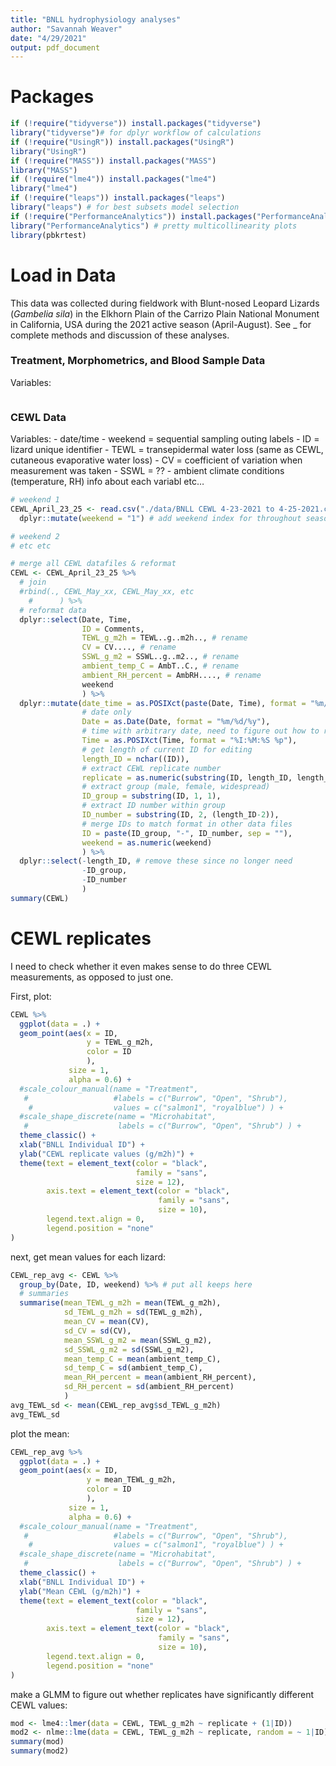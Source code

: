 ```yaml
---
title: "BNLL hydrophysiology analyses"
author: "Savannah Weaver"
date: "4/29/2021"
output: pdf_document
---
```



# Packages

```r
if (!require("tidyverse")) install.packages("tidyverse") 
library("tidyverse")# for dplyr workflow of calculations
if (!require("UsingR")) install.packages("UsingR") 
library("UsingR")
if (!require("MASS")) install.packages("MASS") 
library("MASS")
if (!require("lme4")) install.packages("lme4") 
library("lme4")
if (!require("leaps")) install.packages("leaps") 
library("leaps") # for best subsets model selection
if (!require("PerformanceAnalytics")) install.packages("PerformanceAnalytics")
library("PerformanceAnalytics") # pretty multicollinearity plots
library(pbkrtest)

```


# Load in Data

This data was collected during fieldwork with Blunt-nosed Leopard Lizards (*Gambelia sila*) in the Elkhorn Plain of the Carrizo Plain National Monument in California, USA during the 2021 active season (April-August). See _ for complete methods and discussion of these analyses. 


### Treatment, Morphometrics, and Blood Sample Data

Variables:

```r

```





### CEWL Data

Variables:
- date/time
- weekend = sequential sampling outing labels
- ID = lizard unique identifier
- TEWL = transepidermal water loss (same as CEWL, cutaneous evaporative water loss)
- CV = coefficient of variation when measurement was taken
- SSWL = ??
- ambient climate conditions (temperature, RH)
info about each variabl etc...

```r
# weekend 1
CEWL_April_23_25 <- read.csv("./data/BNLL CEWL 4-23-2021 to 4-25-2021.csv") %>%
  dplyr::mutate(weekend = "1") # add weekend index for throughout season

# weekend 2
# etc etc 

# merge all CEWL datafiles & reformat
CEWL <- CEWL_April_23_25 %>%
  # join
  #rbind(., CEWL_May_xx, CEWL_May_xx, etc
    #      ) %>%
  # reformat data
  dplyr::select(Date, Time,
                ID = Comments,
                TEWL_g_m2h = TEWL..g..m2h.., # rename
                CV = CV...., # rename
                SSWL_g_m2 = SSWL..g..m2.., # rename
                ambient_temp_C = AmbT..C., # rename
                ambient_RH_percent = AmbRH...., # rename
                weekend
                ) %>%
  dplyr::mutate(date_time = as.POSIXct(paste(Date, Time), format = "%m/%d/%y %I:%M:%S %p"),
                # date only
                Date = as.Date(Date, format = "%m/%d/%y"),
                # time with arbitrary date, need to figure out how to remove
                Time = as.POSIXct(Time, format = "%I:%M:%S %p"),
                # get length of current ID for editing
                length_ID = nchar((ID)),
                # extract CEWL replicate number
                replicate = as.numeric(substring(ID, length_ID, length_ID)),
                # extract group (male, female, widespread)
                ID_group = substring(ID, 1, 1),
                # extract ID number within group
                ID_number = substring(ID, 2, (length_ID-2)),
                # merge IDs to match format in other data files
                ID = paste(ID_group, "-", ID_number, sep = ""),
                weekend = as.numeric(weekend)
                ) %>%
  dplyr::select(-length_ID, # remove these since no longer need
                -ID_group,
                -ID_number
                )
summary(CEWL)
```



# CEWL replicates

I need to check whether it even makes sense to do three CEWL measurements, as opposed to just one. 

First, plot:

```r
CEWL %>% 
  ggplot(data = .) + 
  geom_point(aes(x = ID,
                 y = TEWL_g_m2h, 
                 color = ID
                 ), 
             size = 1, 
             alpha = 0.6) + 
  #scale_colour_manual(name = "Treatment", 
   #                   #labels = c("Burrow", "Open", "Shrub"), 
    #                  values = c("salmon1", "royalblue") ) +
  #scale_shape_discrete(name = "Microhabitat", 
   #                    labels = c("Burrow", "Open", "Shrub") ) + 
  theme_classic() + 
  xlab("BNLL Individual ID") + 
  ylab("CEWL replicate values (g/m2h)") + 
  theme(text = element_text(color = "black", 
                            family = "sans", 
                            size = 12),
        axis.text = element_text(color = "black", 
                                 family = "sans", 
                                 size = 10),
        legend.text.align = 0,
        legend.position = "none"
)
```

next, get mean values for each lizard:

```r
CEWL_rep_avg <- CEWL %>%
  group_by(Date, ID, weekend) %>% # put all keeps here
  # summaries
  summarise(mean_TEWL_g_m2h = mean(TEWL_g_m2h), 
            sd_TEWL_g_m2h = sd(TEWL_g_m2h),
            mean_CV = mean(CV),
            sd_CV = sd(CV),
            mean_SSWL_g_m2 = mean(SSWL_g_m2),
            sd_SSWL_g_m2 = sd(SSWL_g_m2),
            mean_temp_C = mean(ambient_temp_C),
            sd_temp_C = sd(ambient_temp_C),
            mean_RH_percent = mean(ambient_RH_percent),
            sd_RH_percent = sd(ambient_RH_percent)
            )
avg_TEWL_sd <- mean(CEWL_rep_avg$sd_TEWL_g_m2h)
avg_TEWL_sd
```


plot the mean:

```r
CEWL_rep_avg %>% 
  ggplot(data = .) + 
  geom_point(aes(x = ID,
                 y = mean_TEWL_g_m2h, 
                 color = ID
                 ), 
             size = 1, 
             alpha = 0.6) + 
  #scale_colour_manual(name = "Treatment", 
   #                   #labels = c("Burrow", "Open", "Shrub"), 
    #                  values = c("salmon1", "royalblue") ) +
  #scale_shape_discrete(name = "Microhabitat", 
   #                    labels = c("Burrow", "Open", "Shrub") ) + 
  theme_classic() + 
  xlab("BNLL Individual ID") + 
  ylab("Mean CEWL (g/m2h)") + 
  theme(text = element_text(color = "black", 
                            family = "sans", 
                            size = 12),
        axis.text = element_text(color = "black", 
                                 family = "sans", 
                                 size = 10),
        legend.text.align = 0,
        legend.position = "none"
)
```


make a GLMM to figure out whether replicates have significantly different CEWL values:

```r
mod <- lme4::lmer(data = CEWL, TEWL_g_m2h ~ replicate + (1|ID))
mod2 <- nlme::lme(data = CEWL, TEWL_g_m2h ~ replicate, random = ~ 1|ID)
summary(mod)
summary(mod2)
```


























